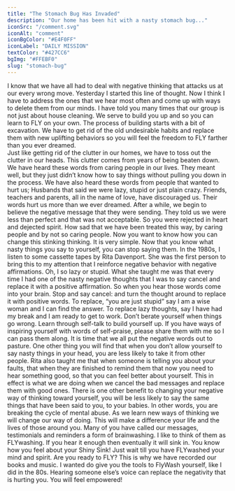 ```yaml
---
title: "The Stomach Bug Has Invaded"
description: "Our home has been hit with a nasty stomach bug..."
iconSrc: "/comment.svg"
iconAlt: "comment"
iconBgColor: "#E4F0FF"
iconLabel: "DAILY MISSION"
textColor: "#427CC6"
bgImg: "#FFEBF0"
slug: "stomach-bug"
---
```


<div className="text-[30px] text-[#522E5E] mb-24">
  I know that we have all had to deal with negative thinking that attacks us at
  our every wrong move. Yesterday I started this line of thought. Now I think I
  have to address the ones that we hear most often and come up with ways to
  delete them from our minds. I have told you many times that our group is not
  just about house cleaning. We serve to build you up and so you can learn to
  FLY on your own. The process of building starts with a bit of excavation. We
  have to get rid of the old undesirable habits and replace them with new
  uplifting behaviors so you will feel the freedom to FLY farther than you ever
  dreamed.
</div>

<div className="text-[20px] text-[#522E5E]">
  Just like getting rid of the clutter in our homes, we have to toss out the
  clutter in our heads. This clutter comes from years of being beaten down. We
  have heard these words from caring people in our lives. They meant well, but
  they just didn’t know how to say things without pulling you down in the
  process. We have also heard these words from people that wanted to hurt us;
  Husbands that said we were lazy, stupid or just plain crazy. Friends, teachers
  and parents, all in the name of love, have discouraged us. Their words hurt us
  more than we ever dreamed. After a while, we begin to believe the negative
  message that they were sending. They told us we were less than perfect and
  that was not acceptable. So you were rejected in heart and dejected spirit.
  How sad that we have been treated this way, by caring people and by not so
  caring people. Now you want to know how you can change this stinking thinking.
  It is very simple. Now that you know what nasty things you say to yourself,
  you can stop saying them. In the 1980s, I listen to some cassette tapes by
  Rita Davenport. She was the first person to bring this to my attention that I
  reinforce negative behavior with negative affirmations. Oh, I so lazy or
  stupid. What she taught me was that every time I had one of the nasty negative
  thoughts that I was to say cancel and replace it with a positive affirmation.
  So when you hear those words come into your brain. Stop and say cancel: and
  turn the thought around to replace it with positive words. To replace, “you
  are just stupid” say I am a wise woman and I can find the answer. To replace
  lazy thoughts, say I have had my break and I am ready to get to work. Don’t
  berate yourself when things go wrong. Learn through self-talk to build
  yourself up. If you have ways of inspiring yourself with words of self-praise,
  please share them with me so I can pass them along. It is time that we all put
  the negative words out to pasture. One other thing you will find that when you
  don’t allow yourself to say nasty things in your head, you are less likely to
  take it from other people. Rita also taught me that when someone is telling
  you about your faults, that when they are finished to remind them that now you
  need to hear something good, so that you can feel better about yourself. This
  in effect is what we are doing when we cancel the bad messages and replace
  them with good ones. There is one other benefit to changing your negative way
  of thinking toward yourself, you will be less likely to say the same things
  that have been said to you, to your babies. In other words, you are breaking
  the cycle of mental abuse. As we learn new ways of thinking we will change our
  way of doing. This will make a difference your life and the lives of those
  around you. Many of you have called our messages, testimonials and reminders a
  form of brainwashing. I like to think of them as FLYwashing. If you hear it
  enough then eventually it will sink in. You know how you feel about your Shiny
  Sink! Just wait till you have FLYwashed your mind and spirit. Are you ready to
  FLY? This is why we have recorded our books and music. I wanted do give you
  the tools to FlyWash yourself, like I did in the 80s. Hearing someone else’s
  voice can replace the negativity that is hurting you. You will feel empowered!
</div>

